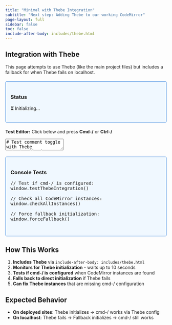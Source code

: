 ```yaml
---
title: "Minimal with Thebe Integration"
subtitle: "Next step: Adding Thebe to our working CodeMirror"
page-layout: full
sidebar: false
toc: false
include-after-body: includes/thebe.html
---
```


## Integration with Thebe

This page attempts to use Thebe (like the main project files) but includes a fallback for when Thebe fails on localhost.

```{=html}
<!-- Additional CodeMirror resources as immediate fallback -->
<link rel="stylesheet" href="https://cdnjs.cloudflare.com/ajax/libs/codemirror/5.65.2/codemirror.min.css">
<script src="https://cdnjs.cloudflare.com/ajax/libs/codemirror/5.65.2/codemirror.min.js"></script>
<script src="https://cdnjs.cloudflare.com/ajax/libs/codemirror/5.65.2/mode/python/python.min.js"></script>
<script src="https://cdnjs.cloudflare.com/ajax/libs/codemirror/5.65.2/addon/comment/comment.min.js"></script>

<style>
.status-box {
    margin: 20px 0;
    padding: 15px;
    background: #f0f8ff;
    border: 1px solid #4a90e2;
    border-radius: 4px;
}
.success { color: green; font-weight: bold; }
.error { color: red; font-weight: bold; }
.warning { color: orange; font-weight: bold; }
.CodeMirror {
    border: 1px solid #ddd;
    height: auto;
    min-height: 150px;
}
</style>

<div class="status-box">
    <h3>Status</h3>
    <div id="status-log">
        <p>⏳ Initializing...</p>
    </div>
</div>

<!-- This textarea has data-executable="true" so Thebe will try to process it -->
<div style="margin: 20px 0;">
    <p><strong>Test Editor:</strong> Click below and press <strong>Cmd-/</strong> or <strong>Ctrl-/</strong></p>
    <textarea id="thebe-editor" data-executable="true"># Test comment toggle with Thebe
print("Hello from Thebe!")
x = 42
y = 58
result = x + y
print(f"The answer is: {result}")

# Try selecting multiple lines
# and pressing cmd-/
def test_function():
    return "Testing cmd-/"</textarea>
</div>

<div class="status-box">
    <h3>Console Tests</h3>
    <pre>
// Test if cmd-/ is configured:
window.testThebeIntegration()

// Check all CodeMirror instances:
window.checkAllInstances()

// Force fallback initialization:
window.forceFallback()
    </pre>
</div>

<script>
let statusLog = [];
let initMode = 'unknown';
let cmInstance = null;

function addStatus(message, type = 'info') {
    const timestamp = new Date().toLocaleTimeString();
    const entry = `[${timestamp}] ${message}`;
    statusLog.push(entry);
    
    const statusDiv = document.getElementById('status-log');
    const className = type === 'error' ? 'error' : type === 'success' ? 'success' : type === 'warning' ? 'warning' : '';
    
    statusDiv.innerHTML = statusLog.map(log => {
        const logClass = log.includes('✅') ? 'success' : log.includes('❌') ? 'error' : log.includes('⚠️') ? 'warning' : '';
        return `<p class="${logClass}">${log}</p>`;
    }).join('');
}

function testCodeMirrorInstance(cm, source) {
    if (!cm) return false;
    
    try {
        const extraKeys = cm.getOption('extraKeys') || {};
        const hasCmd = extraKeys['Cmd-/'] === 'toggleComment';
        const hasCtrl = extraKeys['Ctrl-/'] === 'toggleComment';
        const hasAddon = typeof CodeMirror?.commands?.toggleComment === 'function';
        
        addStatus(`Testing ${source} instance:`, 'info');
        addStatus(`  - Cmd-/: ${hasCmd ? '✅' : '❌'}`, hasCmd ? 'success' : 'error');
        addStatus(`  - Ctrl-/: ${hasCtrl ? '✅' : '❌'}`, hasCtrl ? 'success' : 'error');
        addStatus(`  - Comment addon: ${hasAddon ? '✅' : '❌'}`, hasAddon ? 'success' : 'error');
        
        return hasCmd && hasCtrl && hasAddon;
    } catch (error) {
        addStatus(`Error testing instance: ${error.message}`, 'error');
        return false;
    }
}

function initializeFallback() {
    addStatus('Initializing fallback CodeMirror...', 'warning');
    
    try {
        const textarea = document.getElementById('thebe-editor');
        if (!textarea) {
            throw new Error('Textarea not found');
        }
        
        // Check if already initialized
        const existing = document.querySelector('.CodeMirror');
        if (existing && existing.CodeMirror) {
            addStatus('CodeMirror already initialized', 'warning');
            cmInstance = existing.CodeMirror;
            initMode = 'existing';
            return testCodeMirrorInstance(cmInstance, 'existing');
        }
        
        // Initialize CodeMirror
        cmInstance = CodeMirror.fromTextArea(textarea, {
            mode: 'python',
            theme: 'default',
            lineNumbers: true,
            indentUnit: 4,
            extraKeys: {
                'Cmd-/': 'toggleComment',
                'Ctrl-/': 'toggleComment'
            }
        });
        
        initMode = 'fallback';
        addStatus('✅ Fallback CodeMirror initialized', 'success');
        
        // Add key handler
        cmInstance.on('keyHandled', (cm, name, event) => {
            if (name === 'Cmd-/' || name === 'Ctrl-/') {
                addStatus(`✅ Comment toggled via ${name}`, 'success');
            }
        });
        
        return testCodeMirrorInstance(cmInstance, 'fallback');
    } catch (error) {
        addStatus(`❌ Fallback initialization failed: ${error.message}`, 'error');
        return false;
    }
}

// Monitor for Thebe initialization
let thebeCheckCount = 0;
const maxThebeChecks = 20; // 10 seconds

function checkForThebe() {
    thebeCheckCount++;
    addStatus(`Checking for Thebe... (${thebeCheckCount}/${maxThebeChecks})`, 'info');
    
    // Check if Thebe created a CodeMirror instance
    const cmElements = document.querySelectorAll('.CodeMirror');
    if (cmElements.length > 0) {
        addStatus(`Found ${cmElements.length} CodeMirror instance(s)`, 'info');
        
        // Test the first instance
        const cm = cmElements[0].CodeMirror;
        if (cm) {
            cmInstance = cm;
            initMode = 'thebe';
            addStatus('✅ Using Thebe-created CodeMirror instance', 'success');
            
            const working = testCodeMirrorInstance(cm, 'Thebe');
            if (working) {
                addStatus('✅ cmd-/ is working with Thebe!', 'success');
            } else {
                addStatus('⚠️ Thebe instance found but cmd-/ not configured', 'warning');
                // Try to fix it
                fixThebeInstance(cm);
            }
            return;
        }
    }
    
    // Check if Thebe is loaded but failed
    if (window.thebe && window.thebeInstance) {
        addStatus('⚠️ Thebe loaded but no CodeMirror instances created', 'warning');
    }
    
    // Check if we should give up
    if (thebeCheckCount >= maxThebeChecks) {
        addStatus('⏱️ Thebe timeout - using fallback', 'warning');
        initializeFallback();
        return;
    }
    
    // Keep checking
    setTimeout(checkForThebe, 500);
}

function fixThebeInstance(cm) {
    addStatus('Attempting to fix Thebe instance...', 'warning');
    
    try {
        // Ensure comment addon is loaded
        if (!CodeMirror.commands.toggleComment) {
            addStatus('❌ Comment addon not available', 'error');
            return false;
        }
        
        // Get current extraKeys
        const currentKeys = cm.getOption('extraKeys') || {};
        
        // Add our key bindings
        cm.setOption('extraKeys', {
            ...currentKeys,
            'Cmd-/': 'toggleComment',
            'Ctrl-/': 'toggleComment'
        });
        
        addStatus('✅ Applied cmd-/ configuration to Thebe instance', 'success');
        
        // Test again
        return testCodeMirrorInstance(cm, 'Fixed Thebe');
    } catch (error) {
        addStatus(`❌ Failed to fix Thebe instance: ${error.message}`, 'error');
        return false;
    }
}

// Global test functions
window.testThebeIntegration = function() {
    console.log('=== Thebe Integration Test ===');
    console.log('Init mode:', initMode);
    console.log('Has instance:', !!cmInstance);
    
    if (cmInstance) {
        const extraKeys = cmInstance.getOption('extraKeys') || {};
        console.log('ExtraKeys:', extraKeys);
        console.log('cmd-/ working:', extraKeys['Cmd-/'] === 'toggleComment');
    }
    
    console.log('Thebe loaded:', !!window.thebe);
    console.log('Thebe instance:', !!window.thebeInstance);
    console.log('Status log:', statusLog);
    
    return cmInstance && cmInstance.getOption('extraKeys')?.['Cmd-/'] === 'toggleComment';
};

window.checkAllInstances = function() {
    const instances = document.querySelectorAll('.CodeMirror');
    console.log(`Found ${instances.length} CodeMirror instances`);
    
    instances.forEach((el, i) => {
        if (el.CodeMirror) {
            console.log(`Instance ${i}:`, {
                extraKeys: el.CodeMirror.getOption('extraKeys'),
                mode: el.CodeMirror.getOption('mode'),
                theme: el.CodeMirror.getOption('theme')
            });
        }
    });
};

window.forceFallback = function() {
    addStatus('Forcing fallback initialization...', 'warning');
    return initializeFallback();
};

// Start monitoring when page loads
document.addEventListener('DOMContentLoaded', function() {
    addStatus('Page loaded, starting Thebe check...', 'info');
    
    // Check if Thebe config exists
    const thebeConfig = document.querySelector('script[type="text/x-thebe-config"]');
    if (thebeConfig) {
        addStatus('✅ Thebe configuration found', 'success');
        try {
            const config = JSON.parse(thebeConfig.textContent);
            const hasExtraKeys = !!config.codeMirrorConfig?.extraKeys;
            addStatus(`Thebe config has extraKeys: ${hasExtraKeys ? '✅' : '❌'}`, hasExtraKeys ? 'success' : 'error');
        } catch (e) {
            addStatus('Failed to parse Thebe config', 'error');
        }
    } else {
        addStatus('❌ No Thebe configuration found', 'error');
    }
    
    // Start checking for Thebe
    setTimeout(checkForThebe, 1000);
});
</script>
```

## How This Works

1. **Includes Thebe** via `include-after-body: includes/thebe.html`
2. **Monitors for Thebe initialization** - waits up to 10 seconds
3. **Tests if cmd-/ is configured** when CodeMirror instances are found
4. **Falls back to direct initialization** if Thebe fails
5. **Can fix Thebe instances** that are missing cmd-/ configuration

## Expected Behavior

- **On deployed sites**: Thebe initializes → cmd-/ works via Thebe config
- **On localhost**: Thebe fails → Fallback initializes → cmd-/ still works